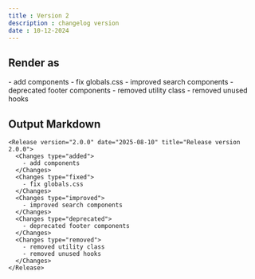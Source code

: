 ```yaml
---
title : Version 2
description : changelog version
date : 10-12-2024
---
```


## Render as

<Release version="2.0.0" date="2025-08-10" title="Release version 2.0.0">
  <Changes type="added">
    - add components
  </Changes>
  <Changes type="fixed">
    - fix globals.css
  </Changes>
  <Changes type="improved">
    - improved search components
  </Changes>
  <Changes type="deprecated">
    - deprecated footer components
  </Changes>
  <Changes type="removed">
    - removed utility class
    - removed unused hooks
  </Changes>
</Release>

## Output Markdown

```
<Release version="2.0.0" date="2025-08-10" title="Release version 2.0.0">
  <Changes type="added">
    - add components
  </Changes>
  <Changes type="fixed">
    - fix globals.css
  </Changes>
  <Changes type="improved">
    - improved search components
  </Changes>
  <Changes type="deprecated">
    - deprecated footer components
  </Changes>
  <Changes type="removed">
    - removed utility class
    - removed unused hooks
  </Changes>
</Release>
```